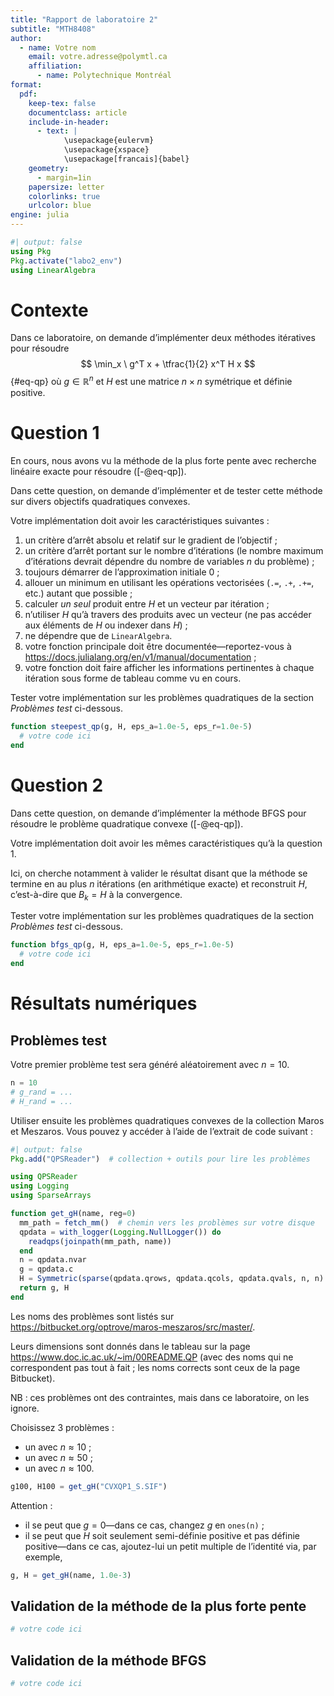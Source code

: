 ```yaml
---
title: "Rapport de laboratoire 2"
subtitle: "MTH8408"
author:
  - name: Votre nom
    email: votre.adresse@polymtl.ca
    affiliation:
      - name: Polytechnique Montréal
format:
  pdf:
    keep-tex: false
    documentclass: article
    include-in-header:
      - text: |
            \usepackage{eulervm}
            \usepackage{xspace}
            \usepackage[francais]{babel}
    geometry:
      - margin=1in
    papersize: letter
    colorlinks: true
    urlcolor: blue
engine: julia
---
```


```julia
#| output: false
using Pkg
Pkg.activate("labo2_env")
using LinearAlgebra
```

# Contexte

Dans ce laboratoire, on demande d'implémenter deux méthodes itératives pour résoudre
$$
  \min_x \ g^T x + \tfrac{1}{2} x^T H x
$$ {#eq-qp}
où $g \in \mathbb{R}^n$ et $H$ est une matrice $n \times n$ symétrique et définie positive.

# Question 1

En cours, nous avons vu la méthode de la plus forte pente avec recherche linéaire exacte pour résoudre ([-@eq-qp]).

Dans cette question, on demande d'implémenter et de tester cette méthode sur divers objectifs quadratiques convexes.

Votre implémentation doit avoir les caractéristiques suivantes :

1. un critère d'arrêt absolu et relatif sur le gradient de l'objectif ;
2. un critère d'arrêt portant sur le nombre d'itérations (le nombre maximum d'itérations devrait dépendre du nombre de variables $n$ du problème) ;
2. toujours démarrer de l'approximation initiale $0$ ;
3. allouer un minimum en utilisant les opérations vectorisées (`.=`, `.+`, `.+=`, etc.) autant que possible ;
4. calculer *un seul* produit entre $H$ et un vecteur par itération ;
5. n'utiliser $H$ qu'à travers des produits avec un vecteur (ne pas accéder aux éléments de $H$ ou indexer dans $H$) ;
5. ne dépendre que de `LinearAlgebra`.
6. votre fonction principale doit être documentée---reportez-vous à [https://docs.julialang.org/en/v1/manual/documentation](https://docs.julialang.org/en/v1/manual/documentation) ;
7. votre fonction doit faire afficher les informations pertinentes à chaque itération sous forme de tableau comme vu en cours.

Tester votre implémentation sur les problèmes quadratiques de la section *Problèmes test* ci-dessous.

```julia
function steepest_qp(g, H, eps_a=1.0e-5, eps_r=1.0e-5)
  # votre code ici
end
```

# Question 2

Dans cette question, on demande d'implémenter la méthode BFGS pour résoudre le problème quadratique convexe ([-@eq-qp]).

Votre implémentation doit avoir les mêmes caractéristiques qu'à la question 1.

Ici, on cherche notamment à valider le résultat disant que la méthode se termine en au plus $n$ itérations (en arithmétique exacte) et reconstruit $H$, c'est-à-dire que $B_k = H$ à la convergence.

Tester votre implémentation sur les problèmes quadratiques de la section *Problèmes test* ci-dessous.

```julia
function bfgs_qp(g, H, eps_a=1.0e-5, eps_r=1.0e-5)
  # votre code ici
end
```

# Résultats numériques

## Problèmes test

Votre premier problème test sera généré aléatoirement avec $n = 10$.

```julia
n = 10
# g_rand = ...
# H_rand = ...
```

Utiliser ensuite les problèmes quadratiques convexes de la collection Maros et Meszaros.
Vous pouvez y accéder à l'aide de l'extrait de code suivant :
```julia
#| output: false
Pkg.add("QPSReader")  # collection + outils pour lire les problèmes

using QPSReader
using Logging
using SparseArrays

function get_gH(name, reg=0)
  mm_path = fetch_mm()  # chemin vers les problèmes sur votre disque
  qpdata = with_logger(Logging.NullLogger()) do
    readqps(joinpath(mm_path, name))
  end
  n = qpdata.nvar
  g = qpdata.c
  H = Symmetric(sparse(qpdata.qrows, qpdata.qcols, qpdata.qvals, n, n) + reg * I, :L)
  return g, H
end
```

Les noms des problèmes sont listés sur [https://bitbucket.org/optrove/maros-meszaros/src/master/](https://bitbucket.org/optrove/maros-meszaros/src/master/).

Leurs dimensions sont donnés dans le tableau sur la page [https://www.doc.ic.ac.uk/~im/00README.QP](https://www.doc.ic.ac.uk/%7Eim/00README.QP) (avec des noms qui ne correspondent pas tout à fait ; les noms corrects sont ceux de la page Bitbucket).

NB : ces problèmes ont des contraintes, mais dans ce laboratoire, on les ignore.

Choisissez 3 problèmes :

* un avec $n \approx 10$ ;
* un avec $n \approx 50$ ;
* un avec $n \approx 100$.

```julia
g100, H100 = get_gH("CVXQP1_S.SIF")
```

Attention :

* il se peut que $g = 0$---dans ce cas, changez $g$ en `ones(n)` ;
* il se peut que $H$ soit seulement semi-définie positive et pas définie positive---dans ce cas, ajoutez-lui un petit multiple de l'identité via, par exemple,

```julia
g, H = get_gH(name, 1.0e-3)
```

## Validation de la méthode de la plus forte pente

```julia
# votre code ici
```

## Validation de la méthode BFGS

```julia
# votre code ici
```
